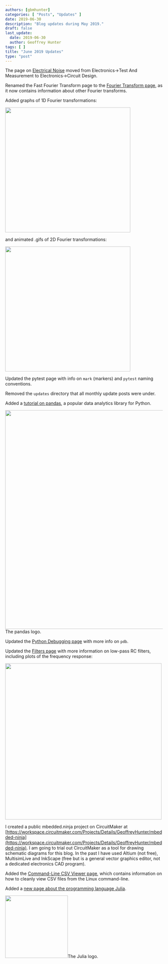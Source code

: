 ```yaml
---
authors: [gbmhunter]
categories: [ "Posts", "Updates" ]
date: 2019-06-30
description: "Blog updates during May 2019."
draft: false
last_update:
  date: 2019-06-30
  author: Geoffrey Hunter
tags: [ ]
title: "June 2019 Updates"
type: "post"
---
```



The page on [Electrical Noise](/electronics/circuit-design/electrical-noise) moved from Electronics->Test And Measurement to Electronics->Circuit Design.

Renamed the Fast Fourier Transform page to the [Fourier Transform page](/programming/signal-processing/fourier-transforms), as it now contains information about other Fourier transforms.

Added graphs of 1D Fourier transformations:


<Image src={img_1d_fourier_transform} width="400px"></Image>

and animated .gifs of 2D Fourier transformations:


<Image src={sinusoidal} width="400px"></Image>

Updated the pytest page with info on `mark` (markers) and `pytest` naming conventions.

Removed the `updates` directory that all monthly update posts were under.

Added a [tutorial on pandas](/programming/languages/python/pandas), a popular data analytics library for Python.


<Image src={pandas_logo} width="700px">The pandas logo.</Image>

Updated the [Python Debugging page](/programming/languages/python/python-debugging) with more info on `pdb`.

Updated the [Filters page](/electronics/circuit-design/analogue-filters) with more information on low-pass RC filters, including plots of the frequency response:


<Image src={rc_low_pass_filter_frequency_response} width="500px"></Image>

I created a public mbedded.ninja project on CircuitMaker at [https://workspace.circuitmaker.com/Projects/Details/GeoffreyHunter/mbedded-ninja](https://workspace.circuitmaker.com/Projects/Details/GeoffreyHunter/mbedded-ninja). I am going to trial out CircuitMaker as a tool for drawing schematic diagrams for this blog. In the past I have used Altium (not free), MultisimLive and InkScape (free but is a general vector graphics editor, not a dedicated electronics CAD program).

Added the [Command-Line CSV Viewer page](/programming/operating-systems/linux/command-line-csv-viewer), which contains information on how to cleanly view CSV files from the Linux command-line.

Added a [new page about the programming language Julia](/programming/languages/julia).


<Image src={julia_programming_language_logo} width="200px">The Julia logo.</Image>
